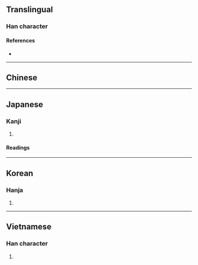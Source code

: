 {{also|告|吉}}
{{character info/new}}
==Translingual==

===Han character===
{{Han char|rn=30|rad=口|as=04|sn=7|four=|canj=HQR,XHQR|ids=⿱牛口,⿻𠂉古}}

====References====
* {{Han ref|kx=0180.060|dkj=03381|hdz=10589.121|uh=543F|ud=21567}}

----

==Chinese==
{{zh-see|告}}

----

==Japanese==

===Kanji===
{{ja-kanji|grade=|rs=口04}}

# {{defn|lang=ja|sort=口04}}

====Readings====
{{ja-readings
|goon=こう<かう, こく
|kanon=こう<かう, こく
|kun=つ-げる
}}

----

==Korean==

===Hanja===
{{ko-hanja|hangeul=[[고]], [[곡]]|rv=go, gok|mr=ko, kok}}

# {{defn|lang=ko|sort=口04}}

----

==Vietnamese==

===Han character===
{{vi-hantu|[[cáo]], [[cáu]], [[kiếu]]|rs=口04}}

# {{defn|lang=vi|sort=口04}}